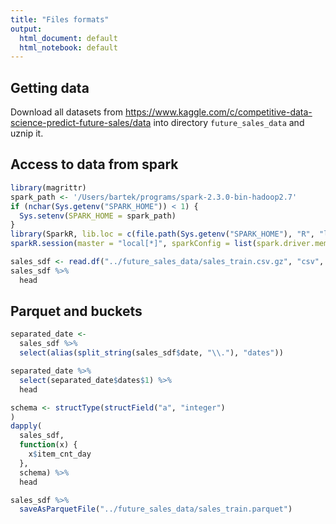 ```yaml
---
title: "Files formats"
output:
  html_document: default
  html_notebook: default
---
```


## Getting data

Download all datasets from  <https://www.kaggle.com/c/competitive-data-science-predict-future-sales/data> into directory `future_sales_data` and uznip it.

## Access to data from spark


```r
library(magrittr)
spark_path <- '/Users/bartek/programs/spark-2.3.0-bin-hadoop2.7'
if (nchar(Sys.getenv("SPARK_HOME")) < 1) {
  Sys.setenv(SPARK_HOME = spark_path)
}
library(SparkR, lib.loc = c(file.path(Sys.getenv("SPARK_HOME"), "R", "lib")))
sparkR.session(master = "local[*]", sparkConfig = list(spark.driver.memory = "2g"))
```

```r
sales_sdf <- read.df("../future_sales_data/sales_train.csv.gz", "csv", header = "true", inferSchema = "true")
sales_sdf %>%
  head
```

## Parquet and buckets

```r
separated_date <-
  sales_sdf %>%
  select(alias(split_string(sales_sdf$date, "\\."), "dates"))
```

```r
separated_date %>%
  select(separated_date$dates$1) %>%
  head
```

```r
schema <- structType(structField("a", "integer")
)
dapply(
  sales_sdf,
  function(x) {
    x$item_cnt_day
  },
  schema) %>%
  head

```

```r
sales_sdf %>%
  saveAsParquetFile("../future_sales_data/sales_train.parquet")
```
